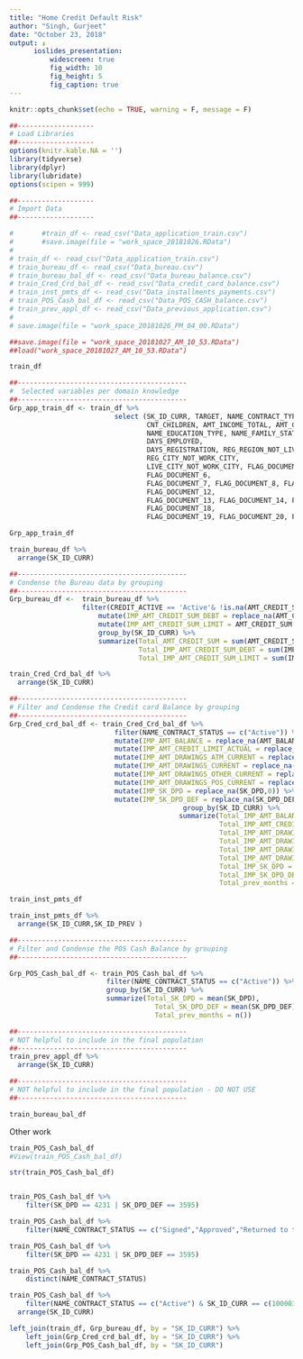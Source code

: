```yaml
---
title: "Home Credit Default Risk"
author: "Singh, Gurjeet"
date: "October 23, 2018"
output: ↨
      ioslides_presentation:
          widescreen: true
          fig_width: 10
          fig_height: 5
          fig_caption: true
---
```


```r
knitr::opts_chunk$set(echo = TRUE, warning = F, message = F)

```


```r
##-------------------
# Load Libraries
##-------------------
options(knitr.kable.NA = '')
library(tidyverse)
library(dplyr)
library(lubridate)
options(scipen = 999)
```


```r
##-------------------
# Import Data
##-------------------

#       #train_df <- read_csv("Data_application_train.csv")
#       #save.image(file = "work_space_20181026.RData")
# 
# train_df <- read_csv("Data_application_train.csv")
# train_bureau_df <- read_csv("Data_bureau.csv")
# train_bureau_bal_df <- read_csv("Data_bureau_balance.csv")
# train_Cred_Crd_bal_df <- read_csv("Data_credit_card_balance.csv")
# train_inst_pmts_df <- read_csv("Data_installments_payments.csv")
# train_POS_Cash_bal_df <- read_csv("Data_POS_CASH_balance.csv")
# train_prev_appl_df <- read_csv("Data_previous_application.csv")
# 
# save.image(file = "work_space_20181026_PM_04_00.RData")


```

```r
##save.image(file = "work_space_20181027_AM_10_53.RData")
##load("work_space_20181027_AM_10_53.RData")

```


```r
train_df
```


```r
##------------------------------------------
#  Selected variables per domain knowledge
##------------------------------------------
Grp_app_train_df <- train_df %>% 
                          select (SK_ID_CURR, TARGET, NAME_CONTRACT_TYPE, CODE_GENDER, FLAG_OWN_CAR, FLAG_OWN_REALTY,
                                  CNT_CHILDREN, AMT_INCOME_TOTAL, AMT_CREDIT, AMT_ANNUITY, AMT_GOODS_PRICE, NAME_INCOME_TYPE,
                                  NAME_EDUCATION_TYPE, NAME_FAMILY_STATUS, NAME_HOUSING_TYPE, REGION_POPULATION_RELATIVE, DAYS_BIRTH,
                                  DAYS_EMPLOYED,
                                  DAYS_REGISTRATION, REG_REGION_NOT_LIVE_REGION, REG_REGION_NOT_WORK_REGION, REG_CITY_NOT_LIVE_CITY,
                                  REG_CITY_NOT_WORK_CITY,
                                  LIVE_CITY_NOT_WORK_CITY, FLAG_DOCUMENT_2, FLAG_DOCUMENT_3, FLAG_DOCUMENT_4, FLAG_DOCUMENT_5,
                                  FLAG_DOCUMENT_6, 
                                  FLAG_DOCUMENT_7, FLAG_DOCUMENT_8, FLAG_DOCUMENT_9, FLAG_DOCUMENT_10, FLAG_DOCUMENT_11,
                                  FLAG_DOCUMENT_12,
                                  FLAG_DOCUMENT_13, FLAG_DOCUMENT_14, FLAG_DOCUMENT_15, FLAG_DOCUMENT_16, FLAG_DOCUMENT_17,
                                  FLAG_DOCUMENT_18, 
                                  FLAG_DOCUMENT_19, FLAG_DOCUMENT_20, FLAG_DOCUMENT_21)
```



```r
Grp_app_train_df
```

```r
train_bureau_df %>% 
  arrange(SK_ID_CURR)
```


```r
##------------------------------------------
# Condense the Bureau data by grouping
##------------------------------------------
Grp_bureau_df <-  train_bureau_df %>% 
                  filter(CREDIT_ACTIVE == 'Active'& !is.na(AMT_CREDIT_SUM)) %>% 
                      mutate(IMP_AMT_CREDIT_SUM_DEBT = replace_na(AMT_CREDIT_SUM_DEBT,0)) %>% 
                      mutate(IMP_AMT_CREDIT_SUM_LIMIT = AMT_CREDIT_SUM - IMP_AMT_CREDIT_SUM_DEBT) %>% 
                      group_by(SK_ID_CURR) %>% 
                      summarize(Total_AMT_CREDIT_SUM = sum(AMT_CREDIT_SUM),
                                Total_IMP_AMT_CREDIT_SUM_DEBT = sum(IMP_AMT_CREDIT_SUM_DEBT),
                                Total_IMP_AMT_CREDIT_SUM_LIMIT = sum(IMP_AMT_CREDIT_SUM_LIMIT))
```


```r
train_Cred_Crd_bal_df %>% 
  arrange(SK_ID_CURR)
```

```r
##------------------------------------------
# Filter and Condense the Credit card Balance by grouping
##------------------------------------------ 
Grp_Cred_crd_bal_df <- train_Cred_Crd_bal_df %>% 
                          filter(NAME_CONTRACT_STATUS == c("Active")) %>% 
                          mutate(IMP_AMT_BALANCE = replace_na(AMT_BALANCE,0)) %>% 
                          mutate(IMP_AMT_CREDIT_LIMIT_ACTUAL = replace_na(AMT_CREDIT_LIMIT_ACTUAL,0)) %>% 
                          mutate(IMP_AMT_DRAWINGS_ATM_CURRENT = replace_na(AMT_DRAWINGS_ATM_CURRENT,0)) %>% 
                          mutate(IMP_AMT_DRAWINGS_CURRENT = replace_na(AMT_DRAWINGS_CURRENT,0)) %>% 
                          mutate(IMP_AMT_DRAWINGS_OTHER_CURRENT = replace_na(AMT_DRAWINGS_OTHER_CURRENT,0)) %>% 
                          mutate(IMP_AMT_DRAWINGS_POS_CURRENT = replace_na(AMT_DRAWINGS_POS_CURRENT,0)) %>% 
                          mutate(IMP_SK_DPD = replace_na(SK_DPD,0)) %>% 
                          mutate(IMP_SK_DPD_DEF = replace_na(SK_DPD_DEF,0)) %>% 
                                           group_by(SK_ID_CURR) %>% 
                                          summarize(Total_IMP_AMT_BALANCE = sum(IMP_AMT_BALANCE),
                                                    Total_IMP_AMT_CREDIT_LIMIT_ACTUAL = sum(IMP_AMT_CREDIT_LIMIT_ACTUAL),
                                                    Total_IMP_AMT_DRAWINGS_ATM_CURRENT = sum(IMP_AMT_DRAWINGS_ATM_CURRENT),
                                                    Total_IMP_AMT_DRAWINGS_CURRENT = sum(IMP_AMT_DRAWINGS_CURRENT),
                                                    Total_IMP_AMT_DRAWINGS_OTHER_CURRENT = sum(IMP_AMT_DRAWINGS_OTHER_CURRENT),
                                                    Total_IMP_AMT_DRAWINGS_POS_CURRENT = sum(IMP_AMT_DRAWINGS_POS_CURRENT),
                                                    Total_IMP_SK_DPD = mean(IMP_SK_DPD),
                                                    Total_IMP_SK_DPD_DEF = mean(IMP_SK_DPD_DEF),
                                                    Total_prev_months = n())
```



```r
train_inst_pmts_df
```

```r
train_inst_pmts_df %>% 
  arrange(SK_ID_CURR,SK_ID_PREV )
```




```r
##------------------------------------------
# Filter and Condense the POS Cash Balance by grouping
##------------------------------------------

Grp_POS_Cash_bal_df <- train_POS_Cash_bal_df %>% 
                        filter(NAME_CONTRACT_STATUS == c("Active")) %>% 
                        group_by(SK_ID_CURR) %>% 
                        summarize(Total_SK_DPD = mean(SK_DPD),
                                    Total_SK_DPD_DEF = mean(SK_DPD_DEF),
                                    Total_prev_months = n())

```


```r
##------------------------------------------
# NOT helpful to include in the final population
##------------------------------------------
train_prev_appl_df %>% 
  arrange(SK_ID_CURR)
```


```r
##------------------------------------------
# NOT helpful to include in the final population - DO NOT USE
##------------------------------------------

train_bureau_bal_df
```


Other work
```r
train_POS_Cash_bal_df
#View(train_POS_Cash_bal_df)
```



```r
str(train_POS_Cash_bal_df)


train_POS_Cash_bal_df %>% 
    filter(SK_DPD == 4231 | SK_DPD_DEF == 3595)

train_POS_Cash_bal_df %>% 
    filter(NAME_CONTRACT_STATUS == c("Signed","Approved","Returned to the store","Demand", "Canceled", "XNA", "Amortized debt"))

train_POS_Cash_bal_df %>% 
    filter(SK_DPD == 4231 | SK_DPD_DEF == 3595)

train_POS_Cash_bal_df %>% 
    distinct(NAME_CONTRACT_STATUS)

train_POS_Cash_bal_df %>% 
    filter(NAME_CONTRACT_STATUS == c("Active") & SK_ID_CURR == c(100003)) %>% 
  arrange(SK_ID_CURR)
```


```r
left_join(train_df, Grp_bureau_df, by = "SK_ID_CURR") %>% 
    left_join(Grp_Cred_crd_bal_df, by = "SK_ID_CURR") %>% 
    left_join(Grp_POS_Cash_bal_df, by = "SK_ID_CURR") 
```



































